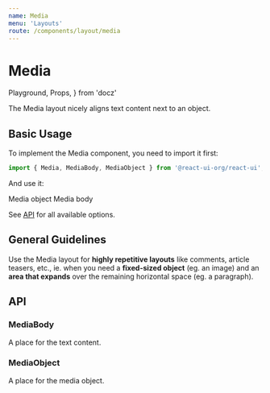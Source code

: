 ```yaml
---
name: Media
menu: 'Layouts'
route: /components/layout/media
---
```


# Media

  Playground,
  Props,
} from 'docz'

The Media layout nicely aligns text content next to an object.

## Basic Usage

To implement the Media component, you need to import it first:

```js
import { Media, MediaBody, MediaObject } from '@react-ui-org/react-ui';
```

And use it:

<Playground>
  <Media>
    <MediaObject>
      <Placeholder bordered>Media object</Placeholder>
    </MediaObject>
    <MediaBody>
      <Placeholder bordered>Media body</Placeholder>
    </MediaBody>
  </Media>
</Playground>

See [API](#api) for all available options.

## General Guidelines

Use the Media layout for **highly repetitive layouts** like comments, article
teasers, etc., ie. when you need a **fixed-sized object** (eg. an image) and an
**area that expands** over the remaining horizontal space (eg. a paragraph).

## API

<Props table of={Media} />

### MediaBody

A place for the text content.

<Props table of={MediaBody} />

### MediaObject

A place for the media object.

<Props table of={MediaObject} />
